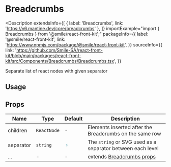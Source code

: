 # Breadcrumbs

<Description
  extendsInfo={[
    { label: 'Breadcrumbs', link: 'https://v6.mantine.dev/core/breadcrumbs' },
  ]}
  importExample="import { Breadcrumbs } from '@smile/react-front-kit';"
  packageInfo={{
    label: '@smile/react-front-kit',
    link: 'https://www.npmjs.com/package/@smile/react-front-kit',
  }}
  sourceInfo={{
    link: 'https://github.com/Smile-SA/react-front-kit/blob/main/packages/react-front-kit/src/Components/Breadcrumbs/Breadcrumbs.tsx',
  }}
>
  Separate list of react nodes with given separator
</Description>

## Usage

<StorybookEmbed storyId="3-custom-components-breadcrumbs--docs" height="600" />

## Props

| Name                 | Type        | Default                                                                                                                                                                                                                                                                 | Description                                                                   |
| -------------------- | ----------- | ----------------------------------------------------------------------------------------------------------------------------------------------------------------------------------------------------------------------------------------------------------------------- | ----------------------------------------------------------------------------- |
| children <Required/> | `ReactNode` | -                                                                                                                                                                                                                                                                       | Elements inserted after the Breadcrumbs on the same row                       |
| separator            | `string`    | <svg     fill ="none"     height ="14"     viewBox ="0 0 14 14"     width ="14"     xmlns ="http://www.w3.org/2000/svg"  > <path       d ="M5.25 10.5L8.75 7L5.25 3.5"       stroke ="#0B7285"       strokeLinecap ="round"       strokeLinejoin ="round"     /> </svg> | The `string` or SVG used as a separator between each level                    |
| ...                  | -           | -                                                                                                                                                                                                                                                                       | extends [Breadcrumbs props](https://v6.mantine.dev/core/breadcrumbs/?t=props) |
